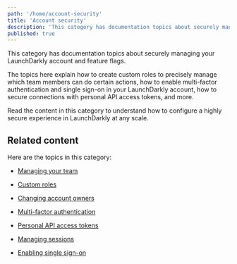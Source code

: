```yaml
---
path: '/home/account-security'
title: 'Account security'
description: 'This category has documentation topics about securely managing your LaunchDarkly account and feature flags.'
published: true
---
```


This category has documentation topics about securely managing your LaunchDarkly account and feature flags.

The topics here explain how to create custom roles to precisely manage which team members can do certain actions, how to enable multi-factor authentication and single sign-on in your LaunchDarkly account, how to secure connections with personal API access tokens, and more.

Read the content in this category to understand how to configure a highly secure experience in LaunchDarkly at any scale.


## Related content

Here are the topics in this category:

- [Managing your team](/home/account-security/managing-your-team) 

- [Custom roles](/home/account-security/custom-roles) 

- [Changing account owners](/home/account-security/account-owners)

- [Multi-factor authentication](/home/account-security/mfa) 

- [Personal API access tokens](/home/account-security/api-access-tokens) 

- [Managing sessions](/home/account-security/managing-sessions) 

- [Enabling single sign-on](/home/account-security/sso) 

